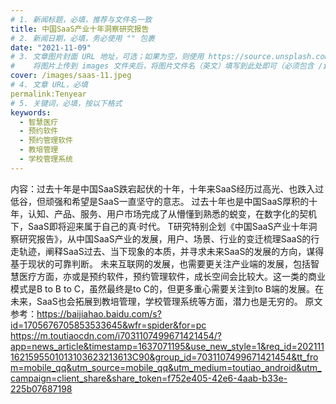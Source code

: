 ```yaml
---
# 1. 新闻标题，必填，推荐与文件名一致
title: 中国SaaS产业十年洞察研究报告
# 2. 新闻日期，必填，务必使用 "" 包裹
date: "2021-11-09"
# 3. 文章图片封面 URL 地址，可选；如果为空，则使用 https://source.unsplash.com/800x450/?city
#    将图片上传到 images 文件夹后，将图片文件名（英文）填写到此处即可（必须包含 /images/ 前缀）
cover: /images/saas-11.jpeg
# 4. 文章 URL，必填
permalink:Tenyear
# 5. 关键词，必填，按以下格式
keywords:
  - 智慧医疗
  - 预约软件
  - 预约管理软件
  - 教培管理
  - 学校管理系统
---
```


内容：过去十年是中国SaaS跌宕起伏的十年，十年来SaaS经历过高光、也跌入过低谷，但顽强和希望是SaaS一直坚守的意志。
过去十年也是中国SaaS厚积的十年，认知、产品、服务、用户市场完成了从懵懂到熟悉的蜕变，在数字化的契机下，SaaS即将迎来属于自己的真·时代。
T研究特别企划《中国SaaS产业十年洞察研究报告》，从中国SaaS产业的发展，用户、场景、行业的变迁梳理SaaS的行走轨迹，阐释SaaS过去、当下现象的本质，并寻求未来SaaS的发展的方向，谋得基于现状的可靠判断。
未来互联网的发展，也需要更关注产业端的发展，包括智慧医疗方面，亦或是预约软件，预约管理软件，成长空间会比较大。这一类的商业模式是B to B to C，虽然最终是to C的，但更多重心需要关注到to B端的发展。在未来，SaaS也会拓展到教培管理，学校管理系统等方面，潜力也是无穷的。
原文参考：https://baijiahao.baidu.com/s?id=1705676705853533645&wfr=spider&for=pc
https://m.toutiaocdn.com/i7031107499671421454/?app=news_article&timestamp=1637071195&use_new_style=1&req_id=2021111621595501013103623213613C90&group_id=7031107499671421454&tt_from=mobile_qq&utm_source=mobile_qq&utm_medium=toutiao_android&utm_campaign=client_share&share_token=f752e405-42e6-4aab-b33e-225b07687198
